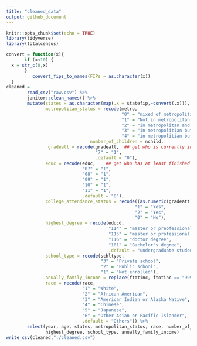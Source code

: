 ```yaml
---
title: "cleaned_data"
output: github_document
---
```


```r
knitr::opts_chunk$set(echo = TRUE)
library(tidyverse)
library(totalcensus)
```

```r
convert = function(x){
       if (x<10) {
  x = str_c(0,x) 
       }
          convert_fips_to_names(FIPs = as.character(x)) 
  }
cleaned = 
        read_csv("raw.csv") %>% 
        janitor::clean_names() %>% 
        mutate(states = as.character(map(.x = statefip,~convert(.x))), ##output is a list, convert to  characters
               metropolitan_status = recode(metro, 
                                            "0" = "mixed of metropolitian status", 
                                            "1" = "Not in metropolitan area",
                                            "2" = "in metropolitan and central city",
                                            "3" = "in metropolitian but not in central city",
                                            "4" = "in metropolitian but mixed of central city"),
                                number_of_children = nchild,
                gradeatt = recode(gradeatt,  ## get who is currently in his/her freshman year
                                  "7" = "1",
                                  .default = "0"),
               educ = recode(educ,    ## get who has at least finished the freshman year
                             "07" = "1",
                             "08" = "1",
                             "09" = "1",
                             "10" = "1",
                             "11" = "1",
                             .default = "0"),
               college_attendance_status = recode((as.numeric(gradeatt) + as.numeric(educ)), 
                                                 "1" = "Yes",
                                                 "2" = "Yes",
                                                 "0" = "No"),
               highest_degree = recode(educd, 
                                       "114" = "master or preofessional degree",
                                       "115" = "master or professional degree",
                                       "116" = "doctor degree",
                                       "101" = "Bachelor's degree",
                                       .default = "undergraduate student or below"),
               school_type = recode(schltype,
                                    "3" = "Private school",
                                    "2" = "Public school",
                                    "1" = "Not enrolled"),
               anually_family_income = replace(ftotinc, ftotinc == "9999999", NA),
               race = recode(race,
                             "1" = "White",
                             "2" = "African American",
                             "3" = "American Indian or Alaska Native",
                             "4" = "Chinese",
                             "5" = "Japanese",
                             "6" = "Other Asian or Pacific Islander",
                             .default = "Others")) %>% 
        select(year, age, states, metropolitan_status, race, number_of_children, college_attendance_status,
               highest_degree, school_type, anually_family_income)
write_csv(cleaned,"./cleaned.csv")
```

